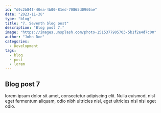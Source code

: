 ```yaml
---
id: "d0c2b84f-40ea-4b00-81ed-70865d0960ae"
date: "2023-11-30"
type: "blog"
title: "7. Seventh blog post"
description: "Blog post 7."
image: "https://images.unsplash.com/photo-1515377905703-5b1f2e4d7c00"
author: "John Doe"
categories:
  - Development
tags:
  - blog
  - post
  - lorem
---
```


## Blog post 7

lorem ipsum dolor sit amet, consectetur adipiscing elit. Nulla euismod, nisl eget fermentum aliquam, odio nibh ultricies nisl, eget ultricies nisl nisl eget odio.
